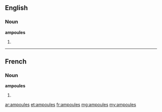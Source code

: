 ==English==

===Noun===
'''ampoules'''

# {{plural of|ampoule}}

----

==French==

===Noun===
'''ampoules''' {{f}}

# {{plural of|ampoule|lang=fr}}

[[ar:ampoules]]
[[et:ampoules]]
[[fr:ampoules]]
[[mg:ampoules]]
[[my:ampoules]]